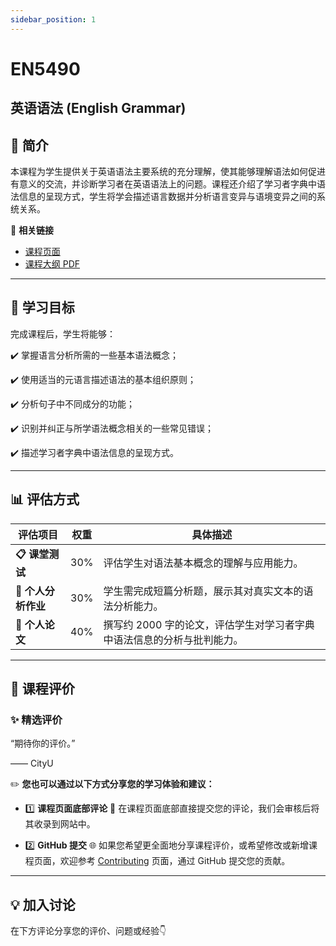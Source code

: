 ```yaml
---
sidebar_position: 1
---
```


# EN5490
## 英语语法 (English Grammar)

## **📘 简介**
本课程为学生提供关于英语语法主要系统的充分理解，使其能够理解语法如何促进有意义的交流，并诊断学习者在英语语法上的问题。课程还介绍了学习者字典中语法信息的呈现方式，学生将学会描述语言数据并分析语言变异与语境变异之间的系统关系。

🔗 **相关链接**
- [课程页面](https://www.cityu.edu.hk/catalogue/pg/202526/course/EN5490.htm)
- [课程大纲 PDF](https://www.cityu.edu.hk/catalogue/pg/202526/course/EN5490.pdf)

---

## **🎯 学习目标**

完成课程后，学生将能够：

✔️ 掌握语言分析所需的一些基本语法概念；

✔️ 使用适当的元语言描述语法的基本组织原则；

✔️ 分析句子中不同成分的功能；

✔️ 识别并纠正与所学语法概念相关的一些常见错误；

✔️ 描述学习者字典中语法信息的呈现方式。

---

## **📊 评估方式**

| **评估项目**          | **权重** | **具体描述**                                                                                       |
|----------------------|---------|---------------------------------------------------------------------------------------------------|
| **📋 课堂测试**       | 30%     | 评估学生对语法基本概念的理解与应用能力。                                                        |
| **📂 个人分析作业**   | 30%     | 学生需完成短篇分析题，展示其对真实文本的语法分析能力。                                         |
| **📢 个人论文**       | 40%     | 撰写约 2000 字的论文，评估学生对学习者字典中语法信息的分析与批判能力。                          |

---

## **💬 课程评价**

### ✨ **精选评价**
<div className={commentStyles.commentBox}>
    <p className={commentStyles.commentText}>
        “期待你的评价。”
    </p>
    <p className={commentStyles.commentAuthor}>—— CityU</p>
</div>

✏️ **您也可以通过以下方式分享您的学习体验和建议：**

- 1️⃣ **课程页面底部评论**
💬 在课程页面底部直接提交您的评论，我们会审核后将其收录到网站中。

- 2️⃣ **GitHub 提交**
🌐 如果您希望更全面地分享课程评价，或希望修改或新增课程页面，欢迎参考 [Contributing](/contributing) 页面，通过 GitHub 提交您的贡献。

---

## **💡 加入讨论**

在下方评论分享您的评价、问题或经验👇
<Utterances />
